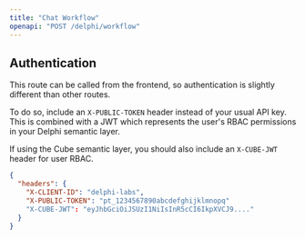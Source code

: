 ```yaml
---
title: "Chat Workflow"
openapi: "POST /delphi/workflow"
---
```


## Authentication

This route can be called from the frontend, so authentication is slightly different than other routes.

To do so, include an `X-PUBLIC-TOKEN` header instead of your usual API key. This is combined with a JWT which represents the user's RBAC permissions in your Delphi semantic layer.

If using the Cube semantic layer, you should also include an `X-CUBE-JWT` header for user RBAC.

```json
{
  "headers": {
    "X-CLIENT-ID": "delphi-labs",
    "X-PUBLIC-TOKEN": "pt_1234567890abcdefghijklmnopq"
    "X-CUBE-JWT": "eyJhbGciOiJSUzI1NiIsInR5cCI6IkpXVCJ9...."
  }
}
```
